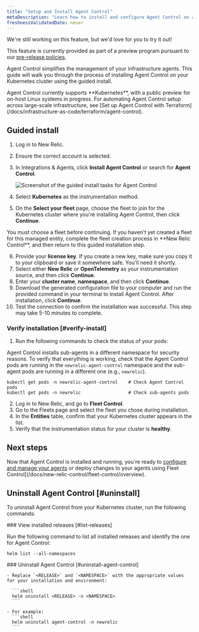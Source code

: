 ```yaml
---
title: "Setup and Install Agent Control"
metaDescription: "Learn how to install and configure Agent Control on a Kubernetes cluster."
freshnessValidatedDate: never
---
```


<Callout title="preview">
  We're still working on this feature, but we'd love for you to try it out!

  This feature is currently provided as part of a preview program pursuant to our [pre-release policies](/docs/licenses/license-information/referenced-policies/new-relic-pre-release-policy).
</Callout>

Agent Control simplifies the management of your infrastructure agents. This guide will walk you through the process of installing Agent Control on your Kubernetes cluster using the guided install. 

<Callout variant="tip">
  Agent Control currently supports **Kubernetes**, with a public preview for on-host Linux systems in progress.
</Callout>

<Callout title="tip">
For automating Agent Control setup across large-scale infrastructure, see [Set up Agent Control with Terraform](/docs/infrastructure-as-code/terraform/agent-control).
</Callout>

## Guided install
1. Log in to New Relic.
2. Ensure the correct account is selected.
3. In Integrations & Agents, click **Install Agent Control** or search for **Agent Control**.
   
   <img
     title="Agent Control guided install"
     alt="Screenshot of the guided install tasks for Agent Control"
     src="/images/agent-control-guided-install.webp"
   />

4. Select **Kubernetes** as the instrumentation method.
5. On the **Select your fleet** page, choose the fleet to join for the Kubernetes cluster where you're installing Agent Control, then click **Continue**.

<Callout title="TIP">
    You must choose a fleet before continuing. If you haven't yet created a fleet for this managed entity, complete the fleet creation process in **New Relic Control**, and then return to this guided installation step.
</Callout>

6. Provide your **license key**. If you create a new key, make sure you copy it to your clipboard or save it somewhere safe. You'll need it shortly.
7. Select either **New Relic** or **OpenTelemetry** as your instrumentation source, and then click **Continue**. 
8. Enter your **cluster name**, **namespace**, and then click **Continue**.
9. Download the generated configuration file to your computer and run the provided command in your terminal to install Agent Control. After installation, click **Continue**.
10. Test the connection to confirm the installation was successful. This step may take 5-10 minutes to complete.

### Verify installation [#verify-install]

1. Run the following commands to check the status of your pods:

  Agent Control installs sub-agents in a different namespace for security reasons. To verify that everything is working, check that the Agent Control pods are running in the `newrelic-agent-control` namespace and the sub-agent pods are running in a different one (e.g., `newrelic`).


  ```shell
  kubectl get pods -n newrelic-agent-control    # Check Agent Control pods
  kubectl get pods -n newrelic                  # Check sub-agents pods
  ```

2. Log in to New Relic, and go to **Fleet Control**.
3. Go to the Fleets page and select the fleet you chose during installation.
4. In the **Entities** table, confirm that your Kubernetes cluster appears in the list.
5. Verify that the instrumentation status for your cluster is **healthy**.

## Next steps
Now that Agent Control is installed and running, you're ready to [configure and manage your agents](/docs/new-relic-control/agent-control/configuration) or deploy changes to your agents using Fleet Control](/docs/new-relic-control/fleet-control/overview).

## Uninstall Agent Control [#uninstall]
To uninstall Agent Control from your Kubernetes cluster, run the following commands:

<Steps>
<Step>
  ### View installed releases [#list-releases]

  Run the following command to list all installed releases and identify the one for Agent Control:

  ```shell
  helm list --all-namespaces
  ```
</Step>

  <Step>
    ### Uninstall Agent Control [#uninstall-agent-control]

    - Replace `<RELEASE>` and `<NAMESPACE>` with the appropriate values for your installation and environment:

      ```shell
      helm uninstall <RELEASE> -n <NAMESPACE>
      ```

    - For example:
      ```shell
      helm uninstall agent-control -n newrelic
      ```

 </Step>
</Steps>
